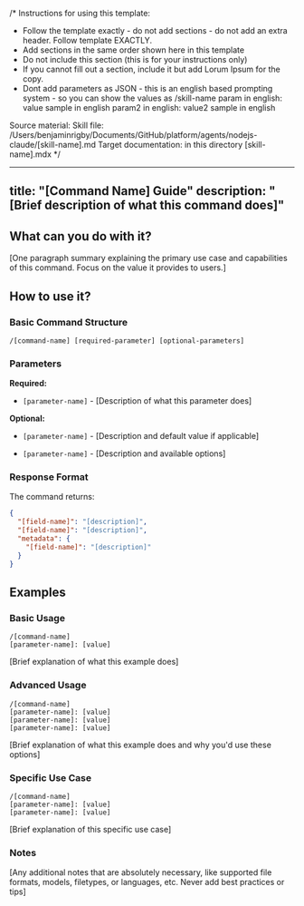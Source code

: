 /*
Instructions for using this template: 
* Follow the template exactly - do not add sections - do not add an extra header. Follow template EXACTLY.
* Add sections in the same order shown here in this template
* Do not include this section (this is for your instructions only)
* If you cannot fill out a section, include it but add Lorum Ipsum for the copy.
* Dont add parameters as JSON - this is an english based prompting system - so you can show the values as
/skill-name 
param in english: value sample in english
param2 in english: value2 sample in english

Source material: Skill file: /Users/benjaminrigby/Documents/GitHub/platform/agents/nodejs-claude/[skill-name].md
Target documentation: in this directory [skill-name].mdx
*/

---
title: "[Command Name] Guide"
description: "[Brief description of what this command does]"
---

## What can you do with it?

[One paragraph summary explaining the primary use case and capabilities of this command. Focus on the value it provides to users.]

## How to use it?

### Basic Command Structure
```
/[command-name] [required-parameter] [optional-parameters]
```

### Parameters

**Required:**

- `[parameter-name]` - [Description of what this parameter does]

**Optional:**

- `[parameter-name]` - [Description and default value if applicable]

- `[parameter-name]` - [Description and available options]

### Response Format

The command returns:
```json
{
  "[field-name]": "[description]",
  "[field-name]": "[description]",
  "metadata": {
    "[field-name]": "[description]"
  }
}
```

## Examples

### Basic Usage
```
/[command-name]
[parameter-name]: [value]
```
[Brief explanation of what this example does]

### Advanced Usage
```
/[command-name]
[parameter-name]: [value]
[parameter-name]: [value]
[parameter-name]: [value]
```
[Brief explanation of what this example does and why you'd use these options]

### Specific Use Case
```
/[command-name]
[parameter-name]: [value]
[parameter-name]: [value]
```
[Brief explanation of this specific use case] 


### Notes 

[Any additional notes that are absolutely necessary, like supported file formats, models, filetypes, or languages, etc. Never add best practices or tips] 